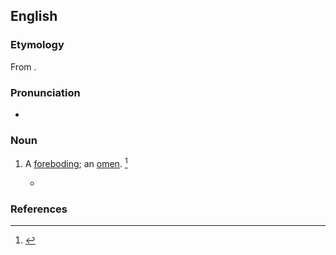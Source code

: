 ==English==

===Etymology===
From {{suffix|abode|ment|lang=en}}.

===Pronunciation===
* {{a|US}} {{IPA|/əˈboʊd.mn̩t/|lang=en}}

===Noun===
{{en-noun}}

# {{lb|en|obsolete}} A [[foreboding]]; an [[omen]]. {{defdate|Attested from the late 16<sup>th</sup> century to the mid 17<sup>th</sup> century.}}<ref name=SOED>{{R:SOED5|page=6}}</ref>
#* {{quote-book|author={{w|Shakespeare}}|title=Henry VI, Part III|section=Act IV, Scene vii|year=1591|passage=Tush, man, '''abodements''' must not now affright us ...}}

===References===
<references/>